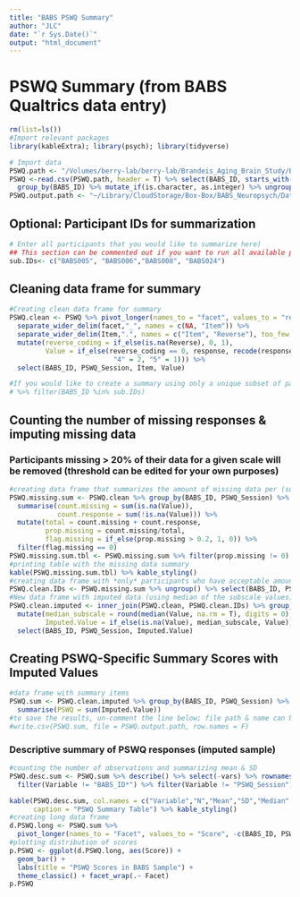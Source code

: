 ```yaml
---
title: "BABS PSWQ Summary"
author: "JLC"
date: "`r Sys.Date()`"
output: "html_document"
---
```


# PSWQ Summary (from BABS Qualtrics data entry)

```r
rm(list=ls())
#Import relevant packages
library(kableExtra); library(psych); library(tidyverse)

# Import data
PSWQ.path <- "/Volumes/berry-lab/berry-lab/Brandeis_Aging_Brain_Study/BABS Data/Analysis/Qualtrics_Surveys/PSWQ_raw.csv"
PSWQ <-read.csv(PSWQ.path, header = T) %>% select(BABS_ID, starts_with("PSWQ")) %>%
  group_by(BABS_ID) %>% mutate_if(is.character, as.integer) %>% ungroup()
PSWQ.output.path <- "~/Library/CloudStorage/Box-Box/BABS_Neuropsych/Data/PSWQ_imputed_sum.csv"
```

## Optional: Participant IDs for summarization

```r
# Enter all participants that you would like to summarize here)
## This section can be commented out if you want to run all available participants
sub.IDs<- c("BABS005", "BABS006","BABS008", "BABS024")
```

## Cleaning data frame for summary

```r
#Creating clean data frame for summary
PSWQ.clean <- PSWQ %>% pivot_longer(names_to = "facet", values_to = "response", -c(BABS_ID, PSWQ_Session)) %>%
  separate_wider_delim(facet,"_", names = c(NA, "Item")) %>%
  separate_wider_delim(Item,".", names = c("Item", "Reverse"), too_few = "align_start") %>%
  mutate(reverse_coding = if_else(is.na(Reverse), 0, 1),
         Value = if_else(reverse_coding == 0, response, recode(response, "1" = 5, "2" = 4, "3" = 3, 
                          "4" = 2, "5" = 1))) %>%
  select(BABS_ID, PSWQ_Session, Item, Value)

#If you would like to create a summary using only a unique subset of participant IDs that you have supplied (in previous code chunk), you can simply add the following line of code to filter the raw data to the code above
# %>% filter(BABS_ID %in% sub.IDs)
```

## Counting the number of missing responses & imputing missing data
### Participants missing > 20% of their data for a given scale will be removed (threshold can be edited for your own purposes)

```r
#creating data frame that summarizes the amount of missing data per (sub)scale for each participant
PSWQ.missing.sum <- PSWQ.clean %>% group_by(BABS_ID, PSWQ_Session) %>%
  summarise(count.missing = sum(is.na(Value)),
            count.response = sum(!is.na(Value))) %>%
  mutate(total = count.missing + count.response,
         prop.missing = count.missing/total,
         flag.missing = if_else(prop.missing > 0.2, 1, 0)) %>%
  filter(flag.missing == 0)
PSWQ.missing.sum.tbl <- PSWQ.missing.sum %>% filter(prop.missing != 0)
#printing table with the missing data summary
kable(PSWQ.missing.sum.tbl) %>% kable_styling()
#creating data frame with *only* participants who have acceptable amounts of missing data (i.e., < 20% missing)
PSWQ.clean.IDs <- PSWQ.missing.sum %>% ungroup() %>% select(BABS_ID, PSWQ_Session) %>% group_by(BABS_ID, PSWQ_Session) %>% distinct()
#New data frame with imputed data (using median of the subscale values)
PSWQ.clean.imputed <- inner_join(PSWQ.clean, PSWQ.clean.IDs) %>% group_by(BABS_ID, PSWQ_Session) %>%
  mutate(median_subscale = round(median(Value, na.rm = T), digits = 0),
         Imputed.Value = if_else(is.na(Value), median_subscale, Value)) %>% ungroup() %>%
  select(BABS_ID, PSWQ_Session, Imputed.Value)
```

## Creating PSWQ-Specific Summary Scores with Imputed Values

```r
#data frame with summary items
PSWQ.sum <- PSWQ.clean.imputed %>% group_by(BABS_ID, PSWQ_Session) %>%
  summarise(PSWQ = sum(Imputed.Value))
#to save the results, un-comment the line below; file path & name can be adjusted in the first code chunk
#write.csv(PSWQ.sum, file = PSWQ.output.path, row.names = F)
```

### Descriptive summary of PSWQ responses (imputed sample)

```r
#counting the number of observations and summarizing mean & SD
PSWQ.desc.sum <- PSWQ.sum %>% describe() %>% select(-vars) %>% rownames_to_column(var = "Variable") %>%
  filter(Variable != "BABS_ID*") %>% filter(Variable != "PSWQ_Session")

kable(PSWQ.desc.sum, col.names = c("Variable","N","Mean","SD","Median","Trimmed Mean","Median Abs. Deviation","Min","Max","Range","Skew","Kurtosis","SE"),
      caption = "PSWQ Summary Table") %>% kable_styling()
#creating long data frame
d.PSWQ.long <- PSWQ.sum %>% 
  pivot_longer(names_to = "Facet", values_to = "Score", -c(BABS_ID, PSWQ_Session))
#plotting distribution of scores
p.PSWQ <- ggplot(d.PSWQ.long, aes(Score)) +
  geom_bar() + 
  labs(title = "PSWQ Scores in BABS Sample") +
  theme_classic() + facet_wrap(.~ Facet)
p.PSWQ
```